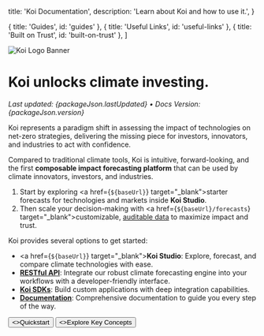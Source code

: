 

  title: 'Koi Documentation',
  description:
    'Learn about Koi and how to use it.',
}

  { title: 'Guides', id: 'guides' },
  { title: 'Useful Links', id: 'useful-links' },
  { title: 'Built on Trust', id: 'built-on-trust' },
]

<HeroPattern />

<Image
  src={koiLogoBanner}
  alt="Koi Logo Banner"
  className="w-full mt-0"
/>

# Koi unlocks climate investing.

*Last updated: {packageJson.lastUpdated} &bull; Docs Version: {packageJson.version}*

Koi represents a paradigm shift in assessing the impact of technologies on net-zero strategies,
delivering the missing piece for investors, innovators, and industries to act with confidence.

Compared to traditional climate tools, Koi is intuitive, forward-looking, and the first **composable
impact forecasting platform** that can be used by climate innovators, investors, and industries.

1. Start by exploring <a href={`${baseUrl}`} target="_blank">starter forecasts</a> for technologies and markets inside **Koi Studio**.
2. Then scale your decision-making with <a href={`${baseUrl}/forecasts`} target="_blank">customizable</a>, [auditable data](/docs/key-concepts#platform-features) to maximize impact and trust.

Koi provides several options to get started:

- <a href={`${baseUrl}`} target="_blank"><strong>Koi Studio</strong></a>: Explore, forecast, and compare climate technologies with ease.
- [**RESTful API**](/docs/api/reference): Integrate our robust climate forecasting engine into your workflows with a developer-friendly interface.
- [**Koi SDKs**](/docs/api/sdks): Build custom applications with deep integration capabilities.
- [**Documentation**](/docs/quickstart): Comprehensive documentation to guide you every step of the way.

<div className="not-prose mb-16 mt-6 flex gap-3">
  <Button href="/docs/quickstart" arrow="right">
    <>Quickstart</>
  </Button>
  <Button href="/docs/key-concepts" variant="outline">
    <>Explore Key Concepts</>
  </Button>
</div>


<Guides />

<UsefulLinks />

<BuiltOnTrust />

<Callouts />
